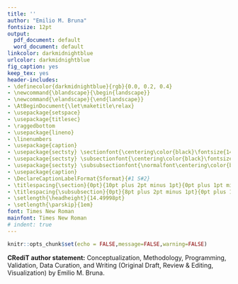 ```yaml
---
title: ''
author: "Emilio M. Bruna"
fontsize: 12pt
output:
  pdf_document: default
  word_document: default
linkcolor: darkmidnightblue
urlcolor: darkmidnightblue
fig_caption: yes
keep_tex: yes
header-includes:
- \definecolor{darkmidnightblue}{rgb}{0.0, 0.2, 0.4}
- \newcommand{\blandscape}{\begin{landscape}}
- \newcommand{\elandscape}{\end{landscape}}
- \AtBeginDocument{\let\maketitle\relax}
- \usepackage{setspace}
- \usepackage{titlesec}
- \raggedbottom
- \usepackage{lineno}
- \linenumbers
- \usepackage{caption}
- \usepackage{sectsty} \sectionfont{\centering\color{black}\fontsize{14}{15}}
- \usepackage{sectsty} \subsectionfont{\centering\color{black}\fontsize{12}{10}}
- \usepackage{sectsty} \subsubsectionfont{\normalfont\centering\color{black}\fontsize{12}{10}}
- \usepackage{caption}
- \DeclareCaptionLabelFormat{Sformat}{#1 S#2}
- \titlespacing{\section}{0pt}{10pt plus 2pt minus 1pt}{0pt plus 1pt minus 1pt}
- \titlespacing{\subsubsection}{0pt}{8pt plus 2pt minus 1pt}{0pt plus 1pt minus 1pt}
- \setlength{\headheight}{14.49998pt}
- \setlength{\parskip}{1em}
font: Times New Roman
mainfont: Times New Roman
# indent: true
---
```



```r
knitr::opts_chunk$set(echo = FALSE,message=FALSE,warning=FALSE)
```

**CRediT author statement:** Conceptualization, Methodology, Programming, Validation, Data Curation, and Writing (Original Draft, Review & Editing, Visualization) by Emilio M. Bruna.
